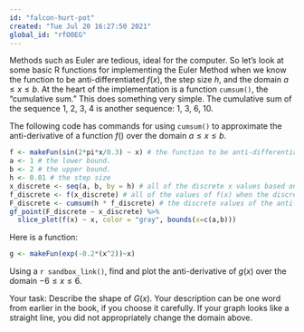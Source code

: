 ```yaml
---
id: "falcon-hurt-pot"
created: "Tue Jul 20 16:27:50 2021"
global_id: "rfO0EG"
---
```


Methods such as Euler are tedious, ideal for the computer. So let's look at some basic R functions for implementing the Euler Method when we know the function to be anti-differentiated $f(x)$, the step size $h$, and the domain $a \leq x \leq b$. At the heart of the implementation is a function `cumsum()`, the "cumulative sum." This does something very simple. The cumulative sum of the sequence 1, 2, 3, 4 is another sequence: 1, 3, 6, 10.


The following code has commands for using `cumsum()` to approximate the anti-derivative of a function $f()$ over the domain $a \leq x \leq b$.

```r
f <- makeFun(sin(2*pi*x/0.3) ~ x) # the function to be anti-differentiated.
a <- 1 # the lower bound.
b <- 2 # the upper bound.
h <- 0.01 # the step size
x_discrete <- seq(a, b, by = h) # all of the discrete x values based on a, b, and h
f_discrete <- f(x_discrete) # all of the values of f(x) when the discrete x values are used as the input
F_discrete <- cumsum(h * f_discrete) # the discrete values of the anti-derivative, F(x)
gf_point(F_discrete ~ x_discrete) %>%
  slice_plot(f(x) ~ x, color = "gray", bounds(x=c(a,b)))
```


Here is a function:

```r
g <- makeFun(exp(-0.2*(x^2))~x)
```

Using a `r sandbox_link()`, find and plot the anti-derivative of $g(x)$ over the domain $-6 \leq x \leq 6$.

Your task: Describe the shape of $G(x)$. Your description can be one word from earlier in the book, if you choose it carefully. If your graph looks like a straight line, you did not appropriately change the domain above.
